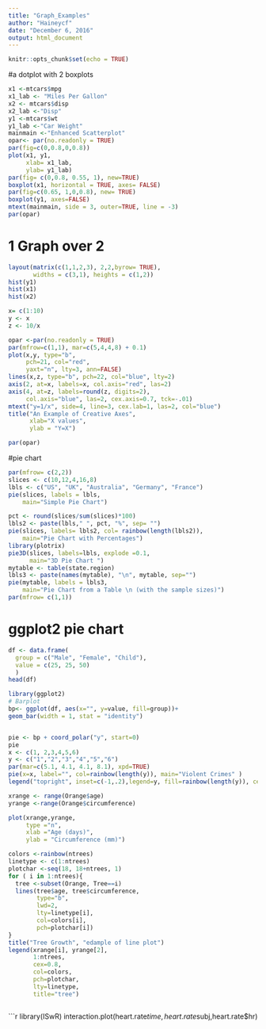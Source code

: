 ```yaml
---
title: "Graph_Examples"
author: "Haineycf"
date: "December 6, 2016"
output: html_document
---
```


```r
knitr::opts_chunk$set(echo = TRUE)
```


#a dotplot with 2 boxplots  

```r
x1 <-mtcars$mpg
x1_lab <- "Miles Per Gallon"
x2 <- mtcars$disp
x2_lab <-"Disp"
y1 <-mtcars$wt
y1_lab <-"Car Weight"
mainmain <-"Enhanced Scatterplot"
opar<- par(no.readonly = TRUE)
par(fig=c(0,0.8,0,0.8))
plot(x1, y1,
     xlab= x1_lab,
     ylab= y1_lab)
par(fig= c(0,0.8, 0.55, 1), new=TRUE)
boxplot(x1, horizontal = TRUE, axes= FALSE)
par(fig=c(0.65, 1,0,0.8), new= TRUE)
boxplot(y1, axes=FALSE)
mtext(mainmain, side = 3, outer=TRUE, line = -3)
par(opar)

```

# 1 Graph over 2

```r

layout(matrix(c(1,1,2,3), 2,2,byrow= TRUE),
       widths = c(3,1), heights = c(1,2))
hist(y1)
hist(x1)
hist(x2)
```


```r
x= c(1:10)
y <- x
z <- 10/x

opar <-par(no.readonly = TRUE)
par(mfrow=c(1,1), mar=c(5,4,4,8) + 0.1)
plot(x,y, type="b",
     pch=21, col="red",
     yaxt="n", lty=3, ann=FALSE)
lines(x,z, type="b", pch=22, col="blue", lty=2)
axis(2, at=x, labels=x, col.axis="red", las=2)
axis(4, at=z, labels=round(z, digits=2),
     col.axis="blue", las=2, cex.axis=0.7, tck=-.01)
mtext("y=1/x", side=4, line=3, cex.lab=1, las=2, col="blue")
title("An Example of Creative Axes",
      xlab="X values",
      ylab = "Y=X")

par(opar)
```


#pie chart  

```r

par(mfrow= c(2,2))
slices <- c(10,12,4,16,8)
lbls <- c("US", "UK", "Australia", "Germany", "France")
pie(slices, labels = lbls,
    main="Simple Pie Chart")

pct <- round(slices/sum(slices)*100)
lbls2 <- paste(lbls," ", pct, "%", sep= "")
pie(slices, labels= lbls2, col= rainbow(length(lbls2)),
    main="Pie Chart with Percentages")
library(plotrix)
pie3D(slices, labels=lbls, explode =0.1,
      main="3D Pie Chart ")
mytable <- table(state.region)
lbls3 <- paste(names(mytable), "\n", mytable, sep="")
pie(mytable, labels = lbls3,
    main="Pie Chart from a Table \n (with the sample sizes)")
par(mfrow= c(1,1))

```


# ggplot2 pie chart  
```r

df <- data.frame(
  group = c("Male", "Female", "Child"),
  value = c(25, 25, 50)
  )
head(df)

library(ggplot2)
# Barplot
bp<- ggplot(df, aes(x="", y=value, fill=group))+
geom_bar(width = 1, stat = "identity")


pie <- bp + coord_polar("y", start=0)
pie
x <- c(1, 2,3,4,5,6)
y <- c("1","2","3","4","5","6")
par(mar=c(5.1, 4.1, 4.1, 8.1), xpd=TRUE)
pie(x=x, label="", col=rainbow(length(y)), main="Violent Crimes" ) 
legend("topright", inset=c(-1,.2),legend=y, fill=rainbow(length(y)), cex = 0.5)
```

```r
xrange <- range(Orange$age)
yrange <-range(Orange$circumference)

plot(xrange,yrange,
     type ="n",
     xlab ="Age (days)",
     ylab = "Circumference (mm)")

colors <-rainbow(ntrees)
linetype <- c(1:ntrees)
plotchar <-seq(18, 18+ntrees, 1)
for ( i in 1:ntrees){
  tree <-subset(Orange, Tree==i)
  lines(tree$age, tree$circumference,
        type="b",
        lwd=2,
        lty=linetype[i],
        col=colors[i],
        pch=plotchar[i])
}
title("Tree Growth", "edample of line plot")
legend(xrange[i], yrange[2],
       1:ntrees,
       cex=0.8,
       col=colors,
       pch=plotchar,
       lty=linetype,
       title="tree")



```

```r
library(ISwR)
interaction.plot(heart.rate$time,heart.rate$subj,heart.rate$hr)


